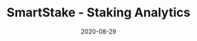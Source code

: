 ---
title: SmartStake - Staking Analytics
status: publish
date: 2020-08-29
slug: Your one-stop shop for staking data, including Delegate performance and rewards
website: https://iotex.smartstake.io/
twitter: https://twitter.com/smartstake
logo: https://wp.gcap1.iotex.io/wp-content/uploads/2020/10/smartstake-dashboard-logo-1.png
featured_img: https://wp.gcap1.iotex.io/wp-content/uploads/2020/09/smartstake-dashboard-header.png
telegram: http://t.me/bigb4ever
---
